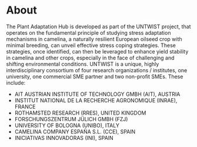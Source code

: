 # About

The Plant Adaptation Hub is developed as part of the UNTWIST project, that operates on the fundamental principle of studying stress adaptation mechanisms in camelina, 
a naturally resilient European oilseed crop with minimal breeding, can unveil effective stress coping strategies. 
These strategies, once identified, can then be leveraged to enhance yield stability in camelina and other crops, especially in the face of challenging and shifting environmental conditions.
 UNTWIST is a unique, highly interdisciplinary consortium of four research organizations / institutes, one university, one commercial SME partner and two non-profit SMEs. 
These include:

- AIT AUSTRIAN INSTITUTE OF TECHNOLOGY GMBH (AIT), AUSTRIA
- INSTITUT NATIONAL DE LA RECHERCHE AGRONOMIQUE (INRAE), FRANCE
- ROTHAMSTED RESEARCH (RRES), UNITED KINGDOM
- FORSCHUNGSZENTRUM JÜLICH GMBH (FZJ)
- UNIVERSITY OF BOLOGNA (UNIBO), ITALY
- CAMELINA COMPANY ESPAÑA S.L. (CCE), SPAIN
- INICIATIVAS INNOVADORAS (INI), SPAIN




